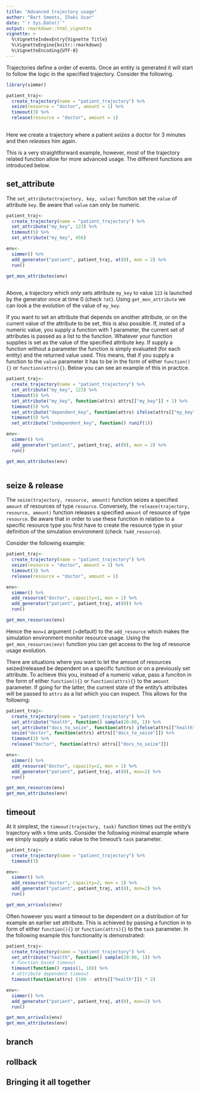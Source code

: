```yaml
---
title: "Advanced trajectory usage"
author: "Bart Smeets, Iñaki Ucar"
date: "`r Sys.Date()`"
output: rmarkdown::html_vignette
vignette: >
  %\VignetteIndexEntry{Vignette Title}
  %\VignetteEngine{knitr::rmarkdown}
  %\VignetteEncoding{UTF-8}
---
```


Trajectories define a order of events. Once an entity is generated it will start to follow the logic in the specified trajectory. Consider the following.

```r
library(simmer)

patient_traj<-
  create_trajectory(name = "patient_trajectory") %>%
  seize(resource = "doctor", amount = 1) %>%
  timeout(3) %>%
  release(resource = "doctor", amount = 1)
  
```

Here we create a trajectory where a patient _seizes_ a doctor for 3 minutes and then _releases_ him again.

This is a very straightforward example, however, most of the trajectory related function allow for more advanced usage. The different functions are introduced below.

## set_attribute

The ```set_attribute(trajectory, key, value)``` function set the ```value``` of attribute ```key```. Be aware that ```value``` can only be numeric.

```r
patient_traj<-
  create_trajectory(name = "patient_trajectory") %>%
  set_attribute("my_key", 123) %>%
  timeout(5) %>%
  set_attribute("my_key", 456)

env<-
  simmer() %>%
  add_generator("patient", patient_traj, at(0), mon = 2) %>%
  run()

get_mon_attributes(env)
  
```

Above, a trajectory which _only_ sets attribute ```my_key``` to value ```123``` is launched by the generator once at time 0 (check ```?at```). Using ```get_mon_attribute``` we can look a the evolution of the value of ```my_key```.

If you want to set an attribute that depends on another attribute, or on the current value of the attribute to be set, this is also possible. If, insted of a numeric value, you supply a function with 1 parameter, the current set of attributes is passed as a list to the function. Whatever your function supplies is set as the value of the specified attribute key. If supply a function without a parameter the function is simply evaluated (for each entity) and the returned value used. This means, that if you supply a function to the ```value``` parameter it has to be in the form of either ```function(){}``` or ```function(attrs){}```. Below you can see an example of this in practice.

```r
patient_traj<-
  create_trajectory(name = "patient_trajectory") %>%
  set_attribute("my_key", 123) %>%
  timeout(5) %>%
  set_attribute("my_key", function(attrs) attrs[["my_key"]] + 1) %>%
  timeout(5) %>%
  set_attribute("dependent_key", function(attrs) ifelse(attrs[["my_key"]]<=123, 1, 0)) %>%
  timeout(5) %>%
  set_attribute("independent_key", function() runif(1))

env<-
  simmer() %>%
  add_generator("patient", patient_traj, at(0), mon = 2) %>%
  run()

get_mon_attributes(env)
  
```

## seize & release

The ```seize(trajectory, resource, amount)``` function seizes a specified ```amount``` of resources of type ```resource```. Conversely, the ```release(trajectory, resource, amount)``` function releases a specified ```amount``` of resource of type ```resource```.  Be aware that in order to use these function in relation to a specific resource type you first have to create the resource type in your definition of the simulation environment (check ```?add_resource```). 

Consider the following example:


```r
patient_traj<-
  create_trajectory(name = "patient_trajectory") %>%
  seize(resource = "doctor", amount = 1) %>%
  timeout(3) %>%
  release(resource = "doctor", amount = 1)

env<-
  simmer() %>%
  add_resource("doctor", capacity=1, mon = 1) %>%
  add_generator("patient", patient_traj, at(0)) %>%
  run()

get_mon_resources(env)
```

Hence the ```mon=1``` argument (=default) to the ```add_resource``` which makes the simulation environment monitor resource usage. Using the ```get_mon_resources(env)``` function you can get access to the log of resource usage evolution.

There are situations where you want to let the amount of resources seized/released be dependent on a specific function or on a previously set attribute. To achieve this you, instead of a numeric value, pass a funciton in the form of either ```function(){}``` or ```function(attrs){}``` to the ```amount``` parameter. If going for the latter, the current state of the entity's attributes will be passed to ```attrs``` as a list which you can inspect. This allows for the following:

```r
patient_traj<-
  create_trajectory(name = "patient_trajectory") %>%
  set_attribute("health", function() sample(20:80, 1)) %>%
  set_attribute("docs_to_seize", function(attrs) ifelse(attrs[["health"]]<50, 1, 2)) %>%
  seize("doctor", function(attrs) attrs[["docs_to_seize"]]) %>%
  timeout(3) %>%
  release("doctor", function(attrs) attrs[["docs_to_seize"]])

env<-
  simmer() %>%
  add_resource("doctor", capacity=2, mon = 1) %>%
  add_generator("patient", patient_traj, at(0), mon=2) %>%
  run()

get_mon_resources(env)
get_mon_attributes(env)

```

## timeout

At it simplest, the ```timeout(trajectory, task)``` function times out the entity's trajectory with x time units. Consider the following minimal example where we simply supply a static value to the timeout's ```task``` parameter.

```r
patient_traj<-
  create_trajectory(name = "patient_trajectory") %>%
  timeout(3)

env<-
  simmer() %>%
  add_resource("doctor", capacity=2, mon = 1) %>%
  add_generator("patient", patient_traj, at(0), mon=2) %>%
  run()

get_mon_arrivals(env)

```

Often however you want a timeout to be dependent on a distribution of for example an earlier set attribute. This is achieved by passing a function in to form of either ```function(){}``` or ```function(attrs){}``` to the ```task``` parameter. In the following example this functionality is demonstrated:

```r
patient_traj<-
  create_trajectory(name = "patient_trajectory") %>%
  set_attribute("health", function() sample(20:80, 1)) %>%
  # function based timeout
  timeout(function() rpois(1, 10)) %>%
  # attribute dependent timeout
  timeout(function(attrs) (100 - attrs[["health"]]) * 2)

env<-
  simmer() %>%
  add_generator("patient", patient_traj, at(0), mon=2) %>%
  run()

get_mon_arrivals(env)
get_mon_attributes(env)

```

## branch

## rollback

## Bringing it all together
